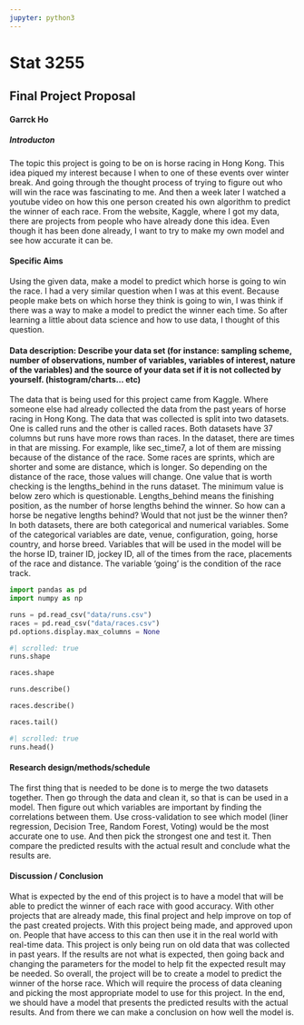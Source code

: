 ```yaml
---
jupyter: python3
---
```


# Stat 3255 
## Final Project Proposal
#### Garrck Ho


##### Introducton

The topic this project is going to be on is horse racing in Hong Kong. This idea piqued my interest because I when to one of these events over winter break. And going through the thought process of trying to figure out who will win the race was fascinating to me. And then a week later I watched a youtube video on how this one person created his own algorithm to predict the winner of each race. From the website, Kaggle, where I got my data, there are projects from people who have already done this idea. Even though it has been done already, I want to try to make my own model and see how accurate it can be.

#### Specific Aims

Using the given data, make a model to predict which horse is going to win the race. I had a very similar question when I was at this event. Because people make bets on which horse they think is going to win, I was think if there was a way to make a model to predict the winner each time. So after learning a little about data science and how to use data, I thought of this question. 

#### Data description: Describe your data set (for instance: sampling scheme, number of observations, number of variables, variables of interest, nature of the variables) and the source of your data set if it is not collected by yourself. (histogram/charts... etc)

The data that is being used for this project came from Kaggle. Where someone else had already collected the data from the past years of horse racing in Hong Kong. The data that was collected is split into two datasets. One is called runs and the other is called races. Both datasets have 37 columns but runs have more rows than races. In the dataset, there are times in that are missing. For example, like sec_time7, a lot of them are missing because of the distance of the race. Some races are sprints, which are shorter and some are distance, which is longer. So depending on the distance of the race, those values will change. One value that is worth checking is the lengths_behind in the runs dataset. The minimum value is below zero which is questionable. Lengths_behind means the finishing position, as the number of horse lengths behind the winner. So how can a horse be negative lengths behind? Would that not just be the winner then? In both datasets, there are both categorical and numerical variables. Some of the categorical variables are date, venue, configuration, going, horse country, and horse breed. Variables that will be used in the model will be the horse ID, trainer ID, jockey ID, all of the times from the race, placements of the race and distance. The variable 'going' is the condition of the race track. 

```python
import pandas as pd
import numpy as np
```

```python
runs = pd.read_csv("data/runs.csv")
races = pd.read_csv("data/races.csv")
pd.options.display.max_columns = None
```

```python
#| scrolled: true
runs.shape
```

```python
races.shape
```

```python
runs.describe()
```

```python
races.describe()
```

```python
races.tail()
```

```python
#| scrolled: true
runs.head()
```

#### Research design/methods/schedule

The first thing that is needed to be done is to merge the two datasets together. Then go through the data and clean it, so that is can be used in a model. Then figure out which variables are important by finding the correlations between them. Use cross-validation to see which model (liner regression, Decision Tree, Random Forest, Voting) would be the most accurate one to use. And then pick the strongest one and test it. Then compare the predicted results with the actual result and conclude what the results are.

#### Discussion / Conclusion

What is expected by the end of this project is to have a model that will be able to predict the winner of each race with good accuracy. With other projects that are already made, this final project and help improve on top of the past created projects. With this project being made, and approved upon on. People that have access to this can then use it in the real world with real-time data. This project is only being run on old data that was collected in past years. If the results are not what is expected, then going back and changing the parameters for the model to help fit the expected result may be needed. So overall, the project will be to create a model to predict the winner of the horse race. Which will require the process of data cleaning and picking the most appropriate model to use for this project. In the end, we should have a model that presents the predicted results with the actual results. And from there we can make a conclusion on how well the model is.

